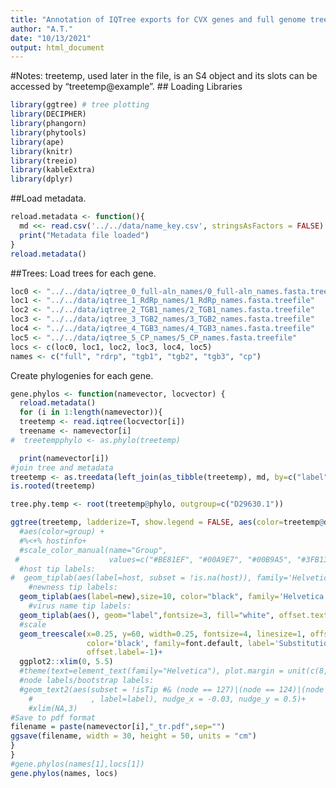 ```yaml
---
title: "Annotation of IQTree exports for CVX genes and full genome tree"
author: "A.T."
date: "10/13/2021"
output: html_document
---
```

#Notes:  treetemp, used later in the file, is an S4 object and its slots can be accessed by "treetemp@example". 
## Loading Libraries
```r
library(ggtree) # tree plotting
library(DECIPHER)
library(phangorn)
library(phytools)
library(ape)
library(knitr)
library(treeio)
library(kableExtra)
library(dplyr)
```
##Load metadata.
```r
reload.metadata <- function(){
  md <<- read.csv('../../data/name_key.csv', stringsAsFactors = FALSE)
  print("Metadata file loaded")
}
reload.metadata()
```

##Trees:
Load trees for each gene.
```r
loc0 <- "../../data/iqtree_0_full-aln_names/0_full-aln_names.fasta.treefile"
loc1 <- "../../data/iqtree_1_RdRp_names/1_RdRp_names.fasta.treefile"
loc2 <- "../../data/iqtree_2_TGB1_names/2_TGB1_names.fasta.treefile"
loc3 <- "../../data/iqtree_3_TGB2_names/3_TGB2_names.fasta.treefile"
loc4 <- "../../data/iqtree_4_TGB3_names/4_TGB3_names.fasta.treefile"
loc5 <- "../../data/iqtree_5_CP_names/5_CP_names.fasta.treefile"
locs <- c(loc0, loc1, loc2, loc3, loc4, loc5)
names <- c("full", "rdrp", "tgb1", "tgb2", "tgb3", "cp")
```

Create phylogenies for each gene.
```r
gene.phylos <- function(namevector, locvector) {
  reload.metadata()
  for (i in 1:length(namevector)){
  treetemp <- read.iqtree(locvector[i])
  treename <- namevector[i]
#  treetempphylo <- as.phylo(treetemp)

  print(namevector[i])
#join tree and metadata
treetemp <- as.treedata(left_join(as_tibble(treetemp), md, by=c("label" = "Name_updated")))
is.rooted(treetemp)

tree.phy.temp <- root(treetemp@phylo, outgroup=c("D29630.1"))

ggtree(treetemp, ladderize=T, show.legend = FALSE, aes(color=treetemp@data$group))  +
  #aes(color=group) +
  #%<+% hostinfo+
  #scale_color_manual(name="Group",
 #                    values=c("#BE81EF", "#00A9E7", "#00B9A5", "#3FB13A", "#B39B00", #"#E67E67", "#EC6DC4", "#E69F00", "#56B4E9", "#009E73", "#F0E442", "#0072B2", "#D55E00", "#CC79A7", "#a6cee3","#1f78b4","#b2df8a","#33a02c"))+
  #host tip labels:
#  geom_tiplab(aes(label=host, subset = !is.na(host)), family='Helvetica',fontface= "bold", linetype="dotted", align=T, fontsize=3, na.rm=F, offset=1.5) +
    #newness tip labels:
  geom_tiplab(aes(label=new),size=10, color="black", family='Helvetica', align=T, na.rm=F, offset=1.4,vjust=0.8, linetype="blank", fontface=1) +
    #virus name tip labels:
  geom_tiplab(aes(), geom="label",fontsize=3, fill="white", offset.text=0, fontface= "bold",family='Helvetica', align=F, label.size = 0)+
  #scale
  geom_treescale(x=0.25, y=60, width=0.25, fontsize=4, linesize=1, offset=1,
                 color='black', family=font.default, label='Substitutions per site',
                 offset.label=-1)+
  ggplot2::xlim(0, 5.5)
  #theme(text=element_text(family="Helvetica"), plot.margin = unit(c(8,8,8,8), "mm")) 
  #node labels/bootstrap labels:
  #geom_text2(aes(subset = !isTip #& (node == 127)|(node == 124)|(node == 152)|(node == 153)|(node == 167)|(node == 102)|(node == 106)
    #             , label=label), nudge_x = -0.03, nudge_y = 0.5)+
    #xlim(NA,3)
#Save to pdf format
filename = paste(namevector[i],"_tr.pdf",sep="")
ggsave(filename, width = 30, height = 50, units = "cm")
}
}
#gene.phylos(names[1],locs[1])
gene.phylos(names, locs)
```